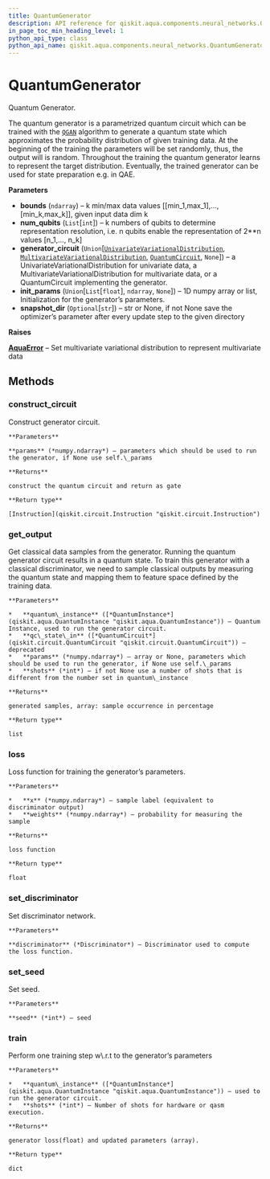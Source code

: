 ```yaml
---
title: QuantumGenerator
description: API reference for qiskit.aqua.components.neural_networks.QuantumGenerator
in_page_toc_min_heading_level: 1
python_api_type: class
python_api_name: qiskit.aqua.components.neural_networks.QuantumGenerator
---
```


# QuantumGenerator

<Class id="qiskit.aqua.components.neural_networks.QuantumGenerator" isDedicatedPage={true} github="https://github.com/qiskit-community/qiskit-aqua/tree/stable/0.7/qiskit/aqua/components/neural_networks/quantum_generator.py" signature="QuantumGenerator(bounds, num_qubits, generator_circuit=None, init_params=None, snapshot_dir=None)">
  Quantum Generator.

  The quantum generator is a parametrized quantum circuit which can be trained with the [`QGAN`](qiskit.aqua.algorithms.QGAN "qiskit.aqua.algorithms.QGAN") algorithm to generate a quantum state which approximates the probability distribution of given training data. At the beginning of the training the parameters will be set randomly, thus, the output will is random. Throughout the training the quantum generator learns to represent the target distribution. Eventually, the trained generator can be used for state preparation e.g. in QAE.

  **Parameters**

  *   **bounds** (`ndarray`) – k min/max data values \[\[min\_1,max\_1],…,\[min\_k,max\_k]], given input data dim k
  *   **num\_qubits** (`List`\[`int`]) – k numbers of qubits to determine representation resolution, i.e. n qubits enable the representation of 2\*\*n values \[n\_1,…, n\_k]
  *   **generator\_circuit** (`Union`\[[`UnivariateVariationalDistribution`](qiskit.aqua.components.uncertainty_models.UnivariateVariationalDistribution "qiskit.aqua.components.uncertainty_models.univariate_variational_distribution.UnivariateVariationalDistribution"), [`MultivariateVariationalDistribution`](qiskit.aqua.components.uncertainty_models.MultivariateVariationalDistribution "qiskit.aqua.components.uncertainty_models.multivariate_variational_distribution.MultivariateVariationalDistribution"), [`QuantumCircuit`](qiskit.circuit.QuantumCircuit "qiskit.circuit.quantumcircuit.QuantumCircuit"), `None`]) – a UnivariateVariationalDistribution for univariate data, a MultivariateVariationalDistribution for multivariate data, or a QuantumCircuit implementing the generator.
  *   **init\_params** (`Union`\[`List`\[`float`], `ndarray`, `None`]) – 1D numpy array or list, Initialization for the generator’s parameters.
  *   **snapshot\_dir** (`Optional`\[`str`]) – str or None, if not None save the optimizer’s parameter after every update step to the given directory

  **Raises**

  [**AquaError**](qiskit.aqua.AquaError "qiskit.aqua.AquaError") – Set multivariate variational distribution to represent multivariate data

  ## Methods

  ### construct\_circuit

  <Function id="qiskit.aqua.components.neural_networks.QuantumGenerator.construct_circuit" name="construct_circuit" signature="QuantumGenerator.construct_circuit(params=None)">
    Construct generator circuit.

    **Parameters**

    **params** (*numpy.ndarray*) – parameters which should be used to run the generator, if None use self.\_params

    **Returns**

    construct the quantum circuit and return as gate

    **Return type**

    [Instruction](qiskit.circuit.Instruction "qiskit.circuit.Instruction")
  </Function>

  ### get\_output

  <Function id="qiskit.aqua.components.neural_networks.QuantumGenerator.get_output" name="get_output" signature="QuantumGenerator.get_output(quantum_instance, qc_state_in=None, params=None, shots=None)">
    Get classical data samples from the generator. Running the quantum generator circuit results in a quantum state. To train this generator with a classical discriminator, we need to sample classical outputs by measuring the quantum state and mapping them to feature space defined by the training data.

    **Parameters**

    *   **quantum\_instance** ([*QuantumInstance*](qiskit.aqua.QuantumInstance "qiskit.aqua.QuantumInstance")) – Quantum Instance, used to run the generator circuit.
    *   **qc\_state\_in** ([*QuantumCircuit*](qiskit.circuit.QuantumCircuit "qiskit.circuit.QuantumCircuit")) – deprecated
    *   **params** (*numpy.ndarray*) – array or None, parameters which should be used to run the generator, if None use self.\_params
    *   **shots** (*int*) – if not None use a number of shots that is different from the number set in quantum\_instance

    **Returns**

    generated samples, array: sample occurrence in percentage

    **Return type**

    list
  </Function>

  ### loss

  <Function id="qiskit.aqua.components.neural_networks.QuantumGenerator.loss" name="loss" signature="QuantumGenerator.loss(x, weights)">
    Loss function for training the generator’s parameters.

    **Parameters**

    *   **x** (*numpy.ndarray*) – sample label (equivalent to discriminator output)
    *   **weights** (*numpy.ndarray*) – probability for measuring the sample

    **Returns**

    loss function

    **Return type**

    float
  </Function>

  ### set\_discriminator

  <Function id="qiskit.aqua.components.neural_networks.QuantumGenerator.set_discriminator" name="set_discriminator" signature="QuantumGenerator.set_discriminator(discriminator)">
    Set discriminator network.

    **Parameters**

    **discriminator** (*Discriminator*) – Discriminator used to compute the loss function.
  </Function>

  ### set\_seed

  <Function id="qiskit.aqua.components.neural_networks.QuantumGenerator.set_seed" name="set_seed" signature="QuantumGenerator.set_seed(seed)">
    Set seed.

    **Parameters**

    **seed** (*int*) – seed
  </Function>

  ### train

  <Function id="qiskit.aqua.components.neural_networks.QuantumGenerator.train" name="train" signature="QuantumGenerator.train(quantum_instance=None, shots=None)">
    Perform one training step w\.r.t to the generator’s parameters

    **Parameters**

    *   **quantum\_instance** ([*QuantumInstance*](qiskit.aqua.QuantumInstance "qiskit.aqua.QuantumInstance")) – used to run the generator circuit.
    *   **shots** (*int*) – Number of shots for hardware or qasm execution.

    **Returns**

    generator loss(float) and updated parameters (array).

    **Return type**

    dict
  </Function>
</Class>

